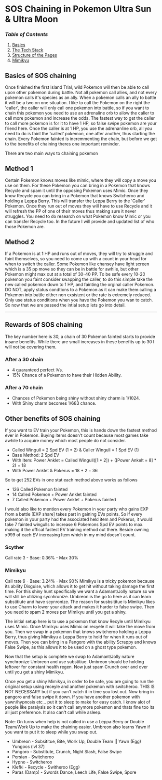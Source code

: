 # SOS Chaining in Pokemon Ultra Sun & Ultra Moon

### *Table of Contents*
1. [Basics](#Basics-of-SOS-chaining)
2. [The Tech Stack](#the-tech-stack)
3. [Structure of the Pages](#structure-of-the-pages)
4. [Mimikyu](/articles/pokemon-ultra-sun-moon-sos#mimikyu)

## Basics of SOS chaining

Once finished the first Island Trial, wild Pokemon will then be able to call upon other pokemon during battle.
Not all pokemon call allies, and not every pokemon calls it's species as an ally. When a pokemon calls an ally to battle it will be a two on one situation. 
I like to call the Pokemon on the right the 'caller', the caller will only call one pokemon into battle, so if you want to chain this pokemon you need to use an adrenaline orb to allow the caller to call more pokemon and increase the odds.
The fastest way to get the caller to call more pokemon is for it to have 1 HP, so false swipe pokemon are your friend here.
Once the caller is at 1 HP, you use the adrenanline orb, all you need to do is faint the 'called' pokemon, one after another, thus starting the chain.
Every Pokemon fainted is incremmenting the chain, but before we get to the benefits of chaining theres one important reminder.


There are two main ways to chaining pokemon

## Method 1

Certain Pokemon knows moves like mimic, where they will copy a move you use on them.
For these Pokemon you can bring in a Pokemon that knows Recycle and spam it until the opposing Pokemon uses Mimic.
Once they know Recycle you can bring in a Pokemon that knows Switcheroo and holding a Leppa Berry.
This will transfer the Leppa Berry to the 'Caller' Pokemon.
Once they run out of moves they will have to use Recycle and it will refresh the PP of one of their moves thus making sure it never struggles.
You need to do research on what Pokemon know Mimic or you can transfer Recycle too.
In the future I will provide and updated list of who those Pokemon are.

## Method 2

If a Pokemon is at 1 HP and runs out of moves, they will try to struggle and faint themselves, so you need to come up with a count in your head for when to switch the caller.
Some Pokemon like chansey have light screen which is a 35 pp move so they can be in battle for awhile, but other Pokemon might max out at a total of 30-40 PP.
To be safe every 10-20 pokemon you faint consider swapping the caller, to do this simple take the new called pokemon down to 1 HP, and fainting the orginal caller Pokemon.
DO NOT, apply status condtions to a Pokemon as it can make them calling a Pokemon into battle either non exsistent or the rate is extremely reduced.
Only use status conditions when you have the Pokemon you wan to catch.
So now that we are passed the intial setup lets go into detail.

---

## Rewards of SOS chaining

The key number here is 30, a chain of 30 Pokemon fainted starts to provide insane benefits.
While there are small increases in these benefits up to 30 I will not be covering them.

### After a 30 chain

- 4 guaranteed perfect IVs.
- 15% Chance of a Pokemon to have their Hidden Ability.

### After a 70 chain   

- Chances of Pokemon being shiny without shiny charm is 1/1024.
- With Shiny charm becomes 1/683 chance.


## Other benefits of SOS chaining

If you want to EV train your Pokemon, this is hands down the fastest method ever in Pokemon.
Buying items doesn't count because most games take awhile to acquire money which most people do not consider.

- Called Wingull = 2 Spd EV (1 * 2)  & Caller Wingull = 1 Spd EV (1)
- Base Method: 2 Spd EV
- With Item: Power Anklet = Called Wingull([1 * 2])  + ([Power Ankelt = 8] * 2) = 18
- With Power Anklet & Pokerus = 18 * 2 = 36

So to get 252 EVs in one stat each method above works as follows
- 126 Called Pokemon fainted
- 14 Called Pokemon + Power Anklet fainted
- 7 Called Pokemon + Power Anklet + Pokerus fainted

I would also like to mention every Pokemon in your party who gains EXP from a battle [EXP share] takes part in gaining EVs points.
So if every pokemon in your party had the associated held item and Pokerus, it would take 7 fainted wingulls to increase 6 Pokemons Spd EV points to max.
making it the offical fastest EV training method out there. Beside owning x999 of each EV increasing Item which in my mind doesn't count.

### Scyther

Call rate 3 - Base: 0.36% - Max 30%

### Mimikyu

Call rate 9 - Base:  3.24% - Max 90%
Mimikyu is a tricky pokemon because its ability Disguise, which allows it to get hit without taking damage the first time. For this shiny hunt specifically we want a Adamant/Jolly nature so we will still be utilizing sycnhronize. Umbreon is the go to here as it can learn substitiute and have scynronize. The reason for susbsititue is Mimikyu likes to use Charm to lower your attack and makes it harder to false swipe. Then you need to spam 2 moves per Mimikyu until you get a shiny. 

The initial setup here is to use a pokemon that know Recyle until Mimikyu uses Mimic. Once Mimikyu uses Mimic on recyele it will take the move from you. Then we swap in a pokemon that knows switcheroo holding a Leppa Berry, thus giving Mimikyu a Leppa Berry to hold for when it runs out of moves. Then you can bring in a Pangoro with the ability Scrappy and knows False Swipe, as this allows it to be used on a ghost type pokemon.

Now that the setup is complete we swap to Adamant/Jolly nature synchronize Umbreon and use substitiue. Umbreon should be holding leftover for constant health regen. Now just spam Crunch over and over until you get a shiny Mimikyu.

Once you get a shiny Mimikyu, in order to be safe, you are going to run the original setup using receyle and another pokemon with switcheroo.
THIS IS NOT NECESSARY but if you can't catch it in time you lost out. Now bring in pangoro and false swipe it down. If you have another pokemon with yawn/hypnosis etc... put it to sleep to make for easy catch. I know alot of people like paralysis so it can't call anymore pokemon and thats fine too its all just preference. It also can't call while asleep.

Note: On turns when help is not called in use a Leppa Berry or Double Team/Work Up to make the chaining easier. Umbreon also learns Yawn if you want to put it to sleep while you swap out.

- Umbreon - Subsititue, Bite, Work Up, Double Team || Yawn (Egg) Yungoos (lvl 37)
- Pangoro - Substitute, Crunch, Night Slash, False Swipe
- Persian - Switcheroo
- Hypno - Switcheroo
- Klefki - Recycle - Switheroo (Egg)
- Paras (Damp) - Swords Dance, Leech Life, False Swipe, Spore